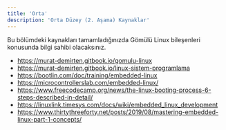 ```yaml
---
title: 'Orta'
description: 'Orta Düzey (2. Aşama) Kaynaklar'
---
```


<Tip>
Bu bölümdeki kaynakları tamamladığınızda Gömülü Linux bileşenleri konusunda bilgi sahibi olacaksınız.
</Tip>

* https://murat-demirten.gitbook.io/gomulu-linux
* https://murat-demirten.gitbook.io/linux-sistem-programlama
* https://bootlin.com/doc/training/embedded-linux
* https://microcontrollerslab.com/embedded-linux/
* https://www.freecodecamp.org/news/the-linux-booting-process-6-steps-described-in-detail/
* https://linuxlink.timesys.com/docs/wiki/embedded_linux_development
* https://www.thirtythreeforty.net/posts/2019/08/mastering-embedded-linux-part-1-concepts/
